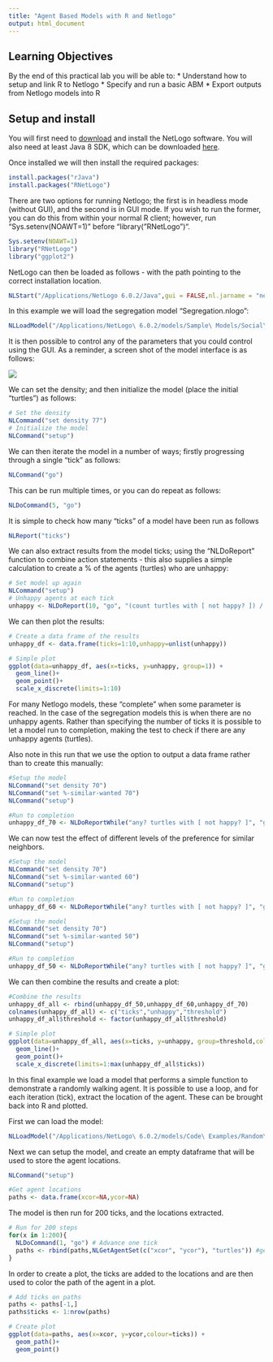 ```yaml
---
title: "Agent Based Models with R and Netlogo"
output: html_document
---
```


## Learning Objectives
By the end of this practical lab you will be able to:
* Understand how to setup and link R to Netlogo
* Specify and run a basic ABM
* Export outputs from Netlogo models into R

## Setup and install

You will first need to [download](https://ccl.northwestern.edu/netlogo/5.3.1/) and install the NetLogo software. You will also need at least Java 8 SDK, which can be downloaded [here](http://www.oracle.com/technetwork/java/javase/downloads/jdk8-downloads-2133151.html).

Once installed we will then install the required packages:
```r
install.packages("rJava")
install.packages("RNetLogo")
```

There are two options for running Netlogo; the first is in headless mode (without GUI), and the second is in GUI mode. If you wish to run the former, you can do this from within your normal R client; however, run "Sys.setenv(NOAWT=1)" before "library("RNetLogo")".

```r
Sys.setenv(NOAWT=1)
library("RNetLogo")
library("ggplot2")
```

NetLogo can then be loaded as follows - with the path pointing to the correct installation location.

```r
NLStart("/Applications/NetLogo 6.0.2/Java",gui = FALSE,nl.jarname = "netlogo-6.0.2.jar")

```

In this example we will load the segregation model "Segregation.nlogo":

```r
NLLoadModel("/Applications/NetLogo\ 6.0.2/models/Sample\ Models/Social\ Science/Segregation.nlogo")
```

It is then possible to control any of the parameters that you could control using the GUI. As a reminder, a screen shot of the model interface is as follows:

![](./seg_model.png)

We can set the density; and then initialize the model (place the initial "turtles") as follows:

```r
# Set the density
NLCommand("set density 77")
# Initialize the model
NLCommand("setup")

```

We can then iterate the model in a number of ways; firstly progressing through a single "tick" as follows:
```r
NLCommand("go")
```
This can be run multiple times, or you can do repeat as follows:

```r
NLDoCommand(5, "go")
```

It is simple to check how many "ticks" of a model have been run as follows

```r
NLReport("ticks")
```

We can also extract results from the model ticks; using the "NLDoReport" function to combine action statements - this also supplies a simple calculation to create a % of the agents (turtles) who are unhappy:

```r
# Set model up again
NLCommand("setup")
# Unhappy agents at each tick
unhappy <- NLDoReport(10, "go", "(count turtles with [ not happy? ]) / (count turtles) * 100")
```
We can then plot the results:
```r
# Create a data frame of the results
unhappy_df <- data.frame(ticks=1:10,unhappy=unlist(unhappy))

# Simple plot
ggplot(data=unhappy_df, aes(x=ticks, y=unhappy, group=1)) +
  geom_line()+
  geom_point()+
  scale_x_discrete(limits=1:10)
```

For many Netlogo models, these "complete" when some parameter is reached. In the case of the segregation models this is when there are no unhappy agents. Rather than specifying the number of ticks it is possible to let a model run to completion, making the test to check if there are any unhappy agents (turtles).

Also note in this run that we use the option to output a data frame rather than to create this manually:

```r
#Setup the model
NLCommand("set density 70")
NLCommand("set %-similar-wanted 70")
NLCommand("setup")

#Run to completion
unhappy_df_70 <- NLDoReportWhile("any? turtles with [ not happy? ]", "go", c("ticks", "(count turtles with [ not happy? ]) / (count turtles) * 100","70"),as.data.frame = TRUE)
```

We can now test the effect of different levels of the preference for similar neighbors.


```r
#Setup the model
NLCommand("set density 70")
NLCommand("set %-similar-wanted 60")
NLCommand("setup")

#Run to completion
unhappy_df_60 <- NLDoReportWhile("any? turtles with [ not happy? ]", "go", c("ticks", "(count turtles with [ not happy? ]) / (count turtles) * 100","60"),as.data.frame = TRUE)

#Setup the model
NLCommand("set density 70")
NLCommand("set %-similar-wanted 50")
NLCommand("setup")

#Run to completion
unhappy_df_50 <- NLDoReportWhile("any? turtles with [ not happy? ]", "go", c("ticks", "(count turtles with [ not happy? ]) / (count turtles) * 100","50"),as.data.frame = TRUE)

```

We can then combine the results and create a plot:

```r
#Combine the results
unhappy_df_all <- rbind(unhappy_df_50,unhappy_df_60,unhappy_df_70)
colnames(unhappy_df_all) <- c("ticks","unhappy","threshold")
unhappy_df_all$threshold <- factor(unhappy_df_all$threshold)

# Simple plot
ggplot(data=unhappy_df_all, aes(x=ticks, y=unhappy, group=threshold,colour=threshold)) +
  geom_line()+
  geom_point()+
  scale_x_discrete(limits=1:max(unhappy_df_all$ticks))

```

In this final example we load a model that performs a simple function to demonstrate a randomly walking agent. It is possible to use a loop, and for each iteration (tick), extract the location of the agent. These can be brought back into R and plotted.

First we can load the model:

```r
NLLoadModel("/Applications/NetLogo\ 6.0.2/models/Code\ Examples/Random\ Walk\ Example.nlogo")
```

Next we can setup the model, and create an empty dataframe that will be used to store the agent locations.

```r
NLCommand("setup")

#Get agent locations
paths <- data.frame(xcor=NA,ycor=NA)
```

The model is then run for 200 ticks, and the locations extracted.

```r
# Run for 200 steps
for(x in 1:200){
  NLDoCommand(1, "go") # Advance one tick
  paths <- rbind(paths,NLGetAgentSet(c("xcor", "ycor"), "turtles")) #get co-ordinate for tick
}
```

In order to create a plot, the ticks are added to the locations and are then used to color the path of the agent in a plot.

```r
# Add ticks on paths
paths <- paths[-1,]
paths$ticks <- 1:nrow(paths)

# Create plot
ggplot(data=paths, aes(x=xcor, y=ycor,colour=ticks)) +
  geom_path()+
  geom_point()
```
